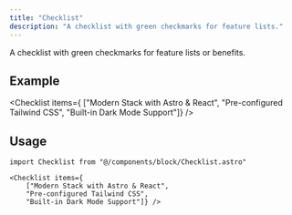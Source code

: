 ```yaml
---
title: "Checklist"
description: "A checklist with green checkmarks for feature lists."
---
```




A checklist with green checkmarks for feature lists or benefits.

## Example

<Checklist items={
    ["Modern Stack with Astro & React", 
    "Pre-configured Tailwind CSS", 
    "Built-in Dark Mode Support"]} />

## Usage

```tsx
import Checklist from "@/components/block/Checklist.astro"

<Checklist items={
    ["Modern Stack with Astro & React", 
    "Pre-configured Tailwind CSS", 
    "Built-in Dark Mode Support"]} />
``` 